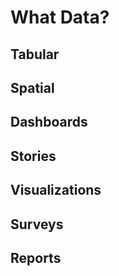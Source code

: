 # What Data? {#what-data}

## Tabular

## Spatial

## Dashboards

## Stories

## Visualizations

## Surveys

## Reports
